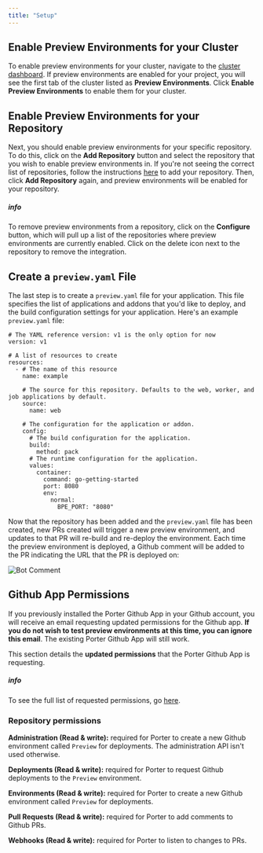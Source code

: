 ```yaml
---
title: "Setup"
---
```


## Enable Preview Environments for your Cluster[](#enable-preview-environments-for-your-cluster "Direct link to heading")

To enable preview environments for your cluster, navigate to the [cluster dashboard](https://dashboard.getporter.dev/cluster-dashboard). If preview environments are enabled for your project, you will see the first tab of the cluster listed as **Preview Environments**. Click **Enable Preview Environments** to enable them for your cluster.

## Enable Preview Environments for your Repository[](#enable-preview-environments-for-your-repository "Direct link to heading")

Next, you should enable preview environments for your specific repository. To do this, click on the **Add Repository** button and select the repository that you wish to enable preview environments in. If you're not seeing the correct list of repositories, follow the instructions [here](/deploying-applications/deploying-from-github/adding-updating-gh-app#updating-the-porter-github-app) to add your repository. Then, click **Add Repository** again, and preview environments will be enabled for your repository.

##### info

To remove preview environments from a repository, click on the **Configure** button, which will pull up a list of the repositories where preview environments are currently enabled. Click on the delete icon next to the repository to remove the integration.

## Create a `preview.yaml` File[](#create-a-porteryaml-file "Direct link to heading")

The last step is to create a `preview.yaml` file for your application. This file specifies the list of applications and addons that you'd like to deploy, and the build configuration settings for your application. Here's an example `preview.yaml` file:

```
# The YAML reference version: v1 is the only option for now
version: v1

# A list of resources to create
resources:
  - # The name of this resource
    name: example

    # The source for this repository. Defaults to the web, worker, and job applications by default.
    source:
      name: web

    # The configuration for the application or addon.
    config:
      # The build configuration for the application.
      build:
        method: pack
      # The runtime configuration for the application.
      values:
        container:
          command: go-getting-started
          port: 8080
          env:
            normal:
              BPE_PORT: "8080"

```

Now that the repository has been added and the `preview.yaml` file has been created, new PRs created will trigger a new preview environment, and updates to that PR will re-build and re-deploy the environment. Each time the preview environment is deployed, a Github comment will be added to the PR indicating the URL that the PR is deployed on:

![Bot Comment](https://imagedelivery.net/l4LYM_vOYKe7O1NCT_Nc_g/76356cd8-8e9c-4189-00f2-6b96aa19b200/large "Bot Comment")

## Github App Permissions[](#github-app-permissions "Direct link to heading")

If you previously installed the Porter Github App in your Github account, you will receive an email requesting updated permissions for the Github app. **If you do not wish to test preview environments at this time, you can ignore this email**. The existing Porter Github App will still work.

This section details the **updated permissions** that the Porter Github App is requesting.

##### info

To see the full list of requested permissions, go [here](/deploying-applications/deploying-from-github/adding-updating-gh-app#porter-github-app-permissions).

### Repository permissions[](#repository-permissions "Direct link to heading")

**Administration (Read & write):** required for Porter to create a new Github environment called `Preview` for deployments. The administration API isn't used otherwise.

**Deployments (Read & write):** required for Porter to request Github deployments to the `Preview` environment.

**Environments (Read & write):** required for Porter to create a new Github environment called `Preview` for deployments.

**Pull Requests (Read & write):** required for Porter to add comments to Github PRs.

**Webhooks (Read & write):** required for Porter to listen to changes to PRs.